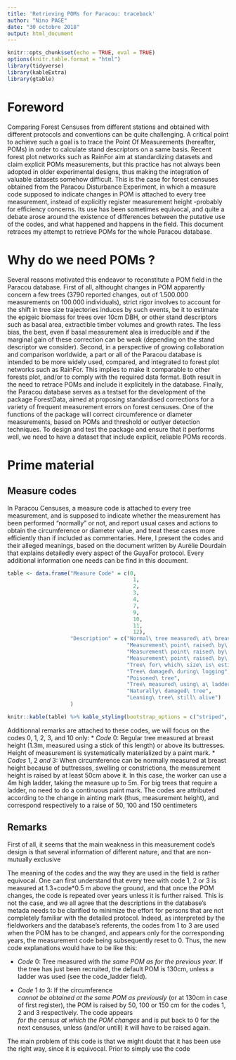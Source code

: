 ```yaml
---
title: 'Retrieving POMs for Paracou: traceback'
author: "Nino PAGE"
date: "30 octobre 2018"
output: html_document
---
```


```r
knitr::opts_chunk$set(echo = TRUE, eval = TRUE)
options(knitr.table.format = "html")
library(tidyverse)
library(kableExtra)
library(gtable)
```

# Foreword

Comparing Forest Censuses from different stations and obtained with different protocols and conventions can be quite challenging. A critical point to achieve such a goal is to trace the Point Of Measurements (hereafter, POMs) in order to calculate stand descriptors on a same basis. Recent forest plot networks such as RainFor aim at standardizing datasets and claim explicit POMs measurements, but this practice has not always been adopted in older experimental designs, thus making the integration of valuable datasets somehow difficult. This is the case for forest censuses obtained from the Paracou Disturbance Experiment, in which a measure code supposed to indicate changes in POM is attached to every tree measurement, instead of explicitly register measurement height -probably for efficiency concerns. Its use has been sometimes equivocal, and quite a debate arose around the existence of differences between the putative use of the codes, and what happened and happens in the field. This document retraces my attempt to retrieve POMs for the whole Paracou database.

# Why do we need POMs ?

Several reasons motivated this endeavor to reconstitute a POM field in the Paracou database. First of all, althought changes in POM apparently concern a few trees (3790 reported changes, out of 1.500.000 measurements on 100.000 individuals), strict rigor involves to account for the shift in tree size trajectories induces by such events, be it to estimate the epigeic biomass for trees over 10cm DBH, or other stand descriptors such as basal area, extractible timber volumes and growth rates. The less bias, the best, even if basal measurement alea is irreducible and if the marginal gain of these correction can be weak (depending on the stand descriptor we consider). Second, in a perspective of growing collaboration and comparison worldwide, a part or all of the Paracou database is intended to be more widely used, compared, and integrated to forest plot networks such as RainFor. This implies to make it comparable to other forests plot, and/or to comply with the required data format. Both result in the need to retrace POMs and include it explicitely in the database. Finally, the Paracou database serves as a testset for the development of the package ForestData, aimed at proposing standardised corrections for a variety of frequent measurement errors on forest censuses. One of the functions of the package will correct circumference or diameter measurements, based on POMs and threshold or outlyer detection techniques. To design and test the package and ensure that it performs well, we need to have a dataset that include explicit, reliable POMs records. 

# Prime material

## Measure codes

In Paracou Censuses, a measure code is attached to every tree measurement, and is supposed to indicate whether the measurement has been performed "normally" or not, and report usual cases and actions to obtain the circumference or diameter value, and treat these cases more efficiently than if included as commentaries. Here, I present the codes and their alleged meanings, based on the document written by Aurélie Dourdain that explains detailedly every aspect of the GuyaFor protocol. Every additional information one needs can be find in this document.


```r

table <- data.frame("Measure Code" = c(0,
                                        1,
                                        2,
                                        3,
                                        4,
                                        7,
                                        9,
                                        10,
                                        11,
                                        12),
                    "Description" = c("Normal\ tree measured\ at\ breast\ height\ (1.3\ m)\ or\ above\ buttresses",
                                      "Measurement\ point\ raised\ by\ 0.5\ m",
                                      "Measurement\ point\ raised\ by\ 1\ m",
                                      "Measurement\ point\ raised\ by\ 1.5\ m",
                                      "Tree\ for\ which\ size\ is\ estimated\ or\ uncertain\ (unusual\ shape)",
                                      "Tree\ damaged\ during\ logging",
                                      "Poisoned\ tree",
                                      "Tree\ measured\ using\ a\ ladder",
                                      "Naturally\ damaged\ tree",
                                      "Leaning\ tree\ still\ alive")
                    )

knitr::kable(table) %>% kable_styling(bootstrap_options = c("striped", "hover", "condensed", "responsive"),full_width = T)

```

Additionnal remarks are attached to these codes, we will focus on the codes 0, 1, 2, 3, and 10 only:
* $Code\ 0:$ Regular tree measured at breast height (1.3m, measured using a stick of this length) or above its buttresses. Height of measurement is systematically materialized by a paint mark.
* $Codes\ 1,\ 2\ and\ 3:$ When circumference can be normally measured at breast height because of buttresses, swelling or constrictions, the measurement height is raised by at least 50cm above it. In this case, the worker can use a 4m high ladder, taking the measure up to 5m. For big trees that require a ladder, no need to do a continuous paint mark. The codes are attributed according to the change in ainting mark (thus, measurement height), and correspond respectively to a raise of 50, 100 and 150 centimeters

## Remarks

First of all, it seems that the main weakness in this measurement code's design is that several information of different nature, and that are non-mutually exclusive

The meaning of the codes and the way they are used in the field is rather equivocal. One can first understand that every tree with code 1, 2 or 3 is measured at 1.3+code*0.5 m above the ground, and that once the POM changes, the code is repeated over years unless it is further raised. This is not the case, and we all agree that the descriptions in the database's metada needs to be clarified to minimize the effort for persons that are not completely familiar with the detailed protocol. Indeed, as interpreted by the fieldworkers and the database's referents, the codes from 1 to 3 are used when the POM has to be changed, and appears only for the corresponding years, the measurement code being subsequently reset to 0. Thus, the new code explanations would have to be like this:

* $Code\ 0:$ Tree measured with $the\ same\ POM\ as\ for\ the\ previous\ year$. If the tree has just been recruited, the default POM is 130cm, unless a ladder was used (see the code_ladder field).

* $Code\ 1\ to\ 3:$ If the circumference $cannot\ be\ obtained\ at\ the\ same\ POM\ as\ previously$ (or at 130cm in case of first register), the POM is raised by 50, 100 or 150 cm for the codes 1, 2 and 3 respectively. The code appears $for\ the\ census\ at\ which\ the\ POM\ changes$ and is put back to 0 for the next censuses, unless (and/or untill) it will have to be raised again.

The main problem of this code is that we might doubt that it has been use the right way, since it is equivocal. Prior to simply use the code

